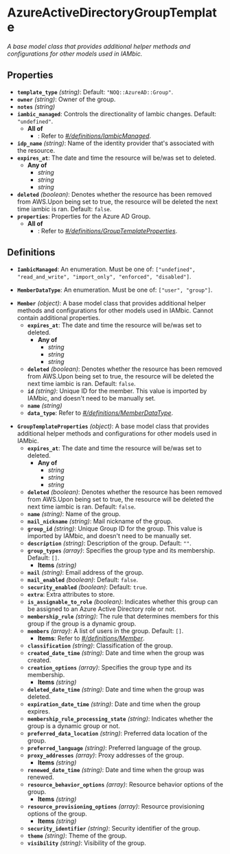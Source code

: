# AzureActiveDirectoryGroupTemplate

*A base model class that provides additional helper methods and
configurations for other models used in IAMbic.*

## Properties

- **`template_type`** *(string)*: Default: `"NOQ::AzureAD::Group"`.
- **`owner`** *(string)*: Owner of the group.
- **`notes`** *(string)*
- **`iambic_managed`**: Controls the directionality of Iambic changes. Default: `"undefined"`.
  - **All of**
    - : Refer to *[#/definitions/IambicManaged](#definitions/IambicManaged)*.
- **`idp_name`** *(string)*: Name of the identity provider that's associated with the resource.
- **`expires_at`**: The date and time the resource will be/was set to deleted.
  - **Any of**
    - *string*
    - *string*
    - *string*
- **`deleted`** *(boolean)*: Denotes whether the resource has been removed from AWS.Upon being set to true, the resource will be deleted the next time iambic is ran. Default: `false`.
- **`properties`**: Properties for the Azure AD Group.
  - **All of**
    - : Refer to *[#/definitions/GroupTemplateProperties](#definitions/GroupTemplateProperties)*.
## Definitions


<a id="definitions/IambicManaged"></a>

- **`IambicManaged`**: An enumeration. Must be one of: `["undefined", "read_and_write", "import_only", "enforced", "disabled"]`.

<a id="definitions/MemberDataType"></a>

- **`MemberDataType`**: An enumeration. Must be one of: `["user", "group"]`.

<a id="definitions/Member"></a>

- **`Member`** *(object)*: A base model class that provides additional helper methods and
configurations for other models used in IAMbic. Cannot contain additional properties.
  - **`expires_at`**: The date and time the resource will be/was set to deleted.
    - **Any of**
      - *string*
      - *string*
      - *string*
  - **`deleted`** *(boolean)*: Denotes whether the resource has been removed from AWS.Upon being set to true, the resource will be deleted the next time iambic is ran. Default: `false`.
  - **`id`** *(string)*: Unique ID for the member. This value is imported by IAMbic, and doesn't need to be manually set.
  - **`name`** *(string)*
  - **`data_type`**: Refer to *[#/definitions/MemberDataType](#definitions/MemberDataType)*.

<a id="definitions/GroupTemplateProperties"></a>

- **`GroupTemplateProperties`** *(object)*: A base model class that provides additional helper methods and
configurations for other models used in IAMbic.
  - **`expires_at`**: The date and time the resource will be/was set to deleted.
    - **Any of**
      - *string*
      - *string*
      - *string*
  - **`deleted`** *(boolean)*: Denotes whether the resource has been removed from AWS.Upon being set to true, the resource will be deleted the next time iambic is ran. Default: `false`.
  - **`name`** *(string)*: Name of the group.
  - **`mail_nickname`** *(string)*: Mail nickname of the group.
  - **`group_id`** *(string)*: Unique Group ID for the group. This value is imported by IAMbic, and doesn't need to be manually set.
  - **`description`** *(string)*: Description of the group. Default: `""`.
  - **`group_types`** *(array)*: Specifies the group type and its membership. Default: `[]`.
    - **Items** *(string)*
  - **`mail`** *(string)*: Email address of the group.
  - **`mail_enabled`** *(boolean)*: Default: `false`.
  - **`security_enabled`** *(boolean)*: Default: `true`.
  - **`extra`**: Extra attributes to store.
  - **`is_assignable_to_role`** *(boolean)*: Indicates whether this group can be assigned to an Azure Active Directory role or not.
  - **`membership_rule`** *(string)*: The rule that determines members for this group if the group is a dynamic group.
  - **`members`** *(array)*: A list of users in the group. Default: `[]`.
    - **Items**: Refer to *[#/definitions/Member](#definitions/Member)*.
  - **`classification`** *(string)*: Classification of the group.
  - **`created_date_time`** *(string)*: Date and time when the group was created.
  - **`creation_options`** *(array)*: Specifies the group type and its membership.
    - **Items** *(string)*
  - **`deleted_date_time`** *(string)*: Date and time when the group was deleted.
  - **`expiration_date_time`** *(string)*: Date and time when the group expires.
  - **`membership_rule_processing_state`** *(string)*: Indicates whether the group is a dynamic group or not.
  - **`preferred_data_location`** *(string)*: Preferred data location of the group.
  - **`preferred_language`** *(string)*: Preferred language of the group.
  - **`proxy_addresses`** *(array)*: Proxy addresses of the group.
    - **Items** *(string)*
  - **`renewed_date_time`** *(string)*: Date and time when the group was renewed.
  - **`resource_behavior_options`** *(array)*: Resource behavior options of the group.
    - **Items** *(string)*
  - **`resource_provisioning_options`** *(array)*: Resource provisioning options of the group.
    - **Items** *(string)*
  - **`security_identifier`** *(string)*: Security identifier of the group.
  - **`theme`** *(string)*: Theme of the group.
  - **`visibility`** *(string)*: Visibility of the group.
